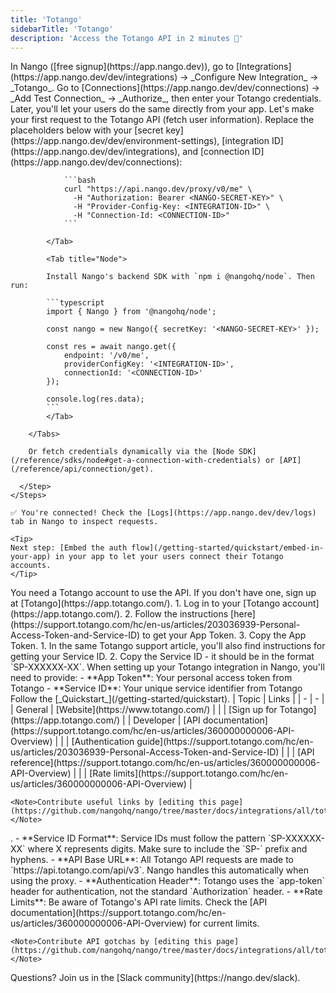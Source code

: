 ```yaml
---
title: 'Totango'
sidebarTitle: 'Totango'
description: 'Access the Totango API in 2 minutes 💨'
---
```



<StatusWidget service="totango" />

<Tabs>
  <Tab title="🚀 Quickstart">
    <Steps>
      <Step title="Create an integration">
        In Nango ([free signup](https://app.nango.dev)), go to [Integrations](https://app.nango.dev/dev/integrations) -> _Configure New Integration_ -> _Totango_.
      </Step>
      <Step title="Authorize Totango">
        Go to [Connections](https://app.nango.dev/dev/connections) -> _Add Test Connection_ -> _Authorize_, then enter your Totango credentials. Later, you'll let your users do the same directly from your app.
      </Step>
      <Step title="Call the Totango API">
        Let's make your first request to the Totango API (fetch user information). Replace the placeholders below with your [secret key](https://app.nango.dev/dev/environment-settings), [integration ID](https://app.nango.dev/dev/integrations), and [connection ID](https://app.nango.dev/dev/connections):
        <Tabs>
            <Tab title="cURL">

                ```bash
                curl "https://api.nango.dev/proxy/v0/me" \
                  -H "Authorization: Bearer <NANGO-SECRET-KEY>" \
                  -H "Provider-Config-Key: <INTEGRATION-ID>" \
                  -H "Connection-Id: <CONNECTION-ID>"
                ```

            </Tab>

            <Tab title="Node">

            Install Nango's backend SDK with `npm i @nangohq/node`. Then run:

            ```typescript
            import { Nango } from '@nangohq/node';

            const nango = new Nango({ secretKey: '<NANGO-SECRET-KEY>' });

            const res = await nango.get({
                endpoint: '/v0/me',
                providerConfigKey: '<INTEGRATION-ID>',
                connectionId: '<CONNECTION-ID>'
            });

            console.log(res.data);
            ```
            </Tab>

        </Tabs>

        Or fetch credentials dynamically via the [Node SDK](/reference/sdks/node#get-a-connection-with-credentials) or [API](/reference/api/connection/get).

      </Step>
    </Steps>

    ✅ You're connected! Check the [Logs](https://app.nango.dev/dev/logs) tab in Nango to inspect requests.

    <Tip>
    Next step: [Embed the auth flow](/getting-started/quickstart/embed-in-your-app) in your app to let your users connect their Totango accounts.
    </Tip>
  </Tab>
  <Tab title="🧑‍💻 API credentials setup">
   <Steps>
  <Step title="Get your Totango account">
    You need a Totango account to use the API. If you don't have one, sign up at [Totango](https://app.totango.com/).
  </Step>
  <Step title="Find your App Token">
    1. Log in to your [Totango account](https://app.totango.com/).
    2. Follow the instructions [here](https://support.totango.com/hc/en-us/articles/203036939-Personal-Access-Token-and-Service-ID) to get your App Token.
    3. Copy the App Token.
  </Step>
  <Step title="Find your Service ID">
    1. In the same Totango support article, you'll also find instructions for getting your Service ID.
    2. Copy the Service ID - it should be in the format `SP-XXXXXX-XX`.
  </Step>
  <Step title="Configure your integration">
    When setting up your Totango integration in Nango, you'll need to provide:
    - **App Token**: Your personal access token from Totango
    - **Service ID**: Your unique service identifier from Totango
  </Step>
  <Step title="Next">
    Follow the [_Quickstart_](/getting-started/quickstart).
  </Step>
</Steps>
  </Tab>
  <Tab title="🔗 Useful links">
    | Topic | Links |
    | - | - |
    | General | [Website](https://www.totango.com/) |
    | | [Sign up for Totango](https://app.totango.com/) |
    | Developer | [API documentation](https://support.totango.com/hc/en-us/articles/360000000006-API-Overview) |
    | | [Authentication guide](https://support.totango.com/hc/en-us/articles/203036939-Personal-Access-Token-and-Service-ID) |
    | | [API reference](https://support.totango.com/hc/en-us/articles/360000000006-API-Overview) |
    | | [Rate limits](https://support.totango.com/hc/en-us/articles/360000000006-API-Overview) |

    <Note>Contribute useful links by [editing this page](https://github.com/nangohq/nango/tree/master/docs/integrations/all/totango.mdx)</Note>
  </Tab>
  <Tab title="🚨 API gotchas">.
    - **Service ID Format**: Service IDs must follow the pattern `SP-XXXXXX-XX` where X represents digits. Make sure to include the `SP-` prefix and hyphens.
    - **API Base URL**: All Totango API requests are made to `https://api.totango.com/api/v3`. Nango handles this automatically when using the proxy.
    - **Authentication Header**: Totango uses the `app-token` header for authentication, not the standard `Authorization` header.
    - **Rate Limits**: Be aware of Totango's API rate limits. Check the [API documentation](https://support.totango.com/hc/en-us/articles/360000000006-API-Overview) for current limits.

    <Note>Contribute API gotchas by [editing this page](https://github.com/nangohq/nango/tree/master/docs/integrations/all/totango.mdx)</Note>
  </Tab>
</Tabs>

<Info>
    Questions? Join us in the [Slack community](https://nango.dev/slack).
</Info>
